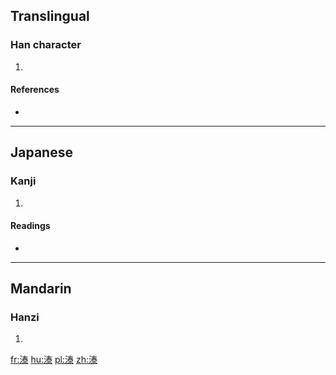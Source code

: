 ==Translingual==

===Han character===
{{Han char|rn=85|rad=水|as=10|sn=13|four=3513<sub>2</sub>|canj=水手大水 (EQKE)}}

# {{defn|Han|sort=水10}}

====References====
* {{Han ref|kx=0639.270|dkj=17937|hdz=31692.020|uh=6E99|ud=28313|bh=DE5E|bd=56926}}

----

==Japanese==

===Kanji===
{{ja-kanji|grade=|rs=水10}}

# {{defn|lang=ja|sort=水10}}

====Readings====
* {{ja-readings|on=[[たい]] (tai)|kun=}}

----

==Mandarin==

===Hanzi===
{{cmn-hanzi|pin=[[liú]] ([[liu2]]), [[liù]] ([[liu4]]), [[tài]] ([[tai4]])|wg=liu<sup>2</sup>, liu<sup>4</sup>, t'ai<sup>4</sup>}}

# {{defn|lang=cmn|sort=水10}}

[[fr:溙]]
[[hu:溙]]
[[pl:溙]]
[[zh:溙]]